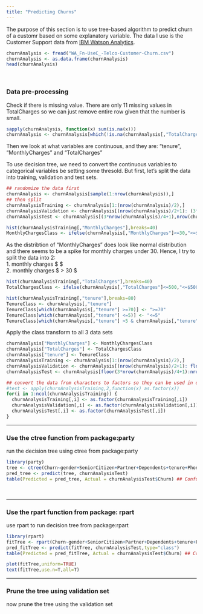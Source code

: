 ```yaml
---
title: "Predicting Churns"
---
```


The purpose of this section is to use tree-based algorithm to predict churn of a customr based on some explanatory variable. The data I use is the Customer Support data from [IBM Watson Analytics](https://www.ibm.com/communities/analytics/watson-analytics-blog/guide-to-sample-datasets/).



```r
churnAnalysis <- fread("WA_Fn-UseC_-Telco-Customer-Churn.csv") 
churnAnalysis <- as.data.frame(churnAnalysis)
head(churnAnalysis)
```
&nbsp;
&nbsp;
    
### Data pre-processing

Check if there is missing value. There are only 11 missing values in TotalCharges so we can just remove entire row given that the number is small.
```r
sapply(churnAnalysis, function(x) sum(is.na(x)))
churnAnalysis <- churnAnalysis[which(!is.na(churnAnalysis[,"TotalCharges"])),]
```

Then we look at what variables are continuous, and they are:
"tenure", "MonthlyCharges" and "TotalCharges"

To use decision tree, we need to convert the continuous variables to categorical variables be setting some thresold. But first, let's split the data into training, validation and test sets.

```r
## randomize the data first
churnAnalysis <- churnAnalysis[sample(1:nrow(churnAnalysis)),]
## then split
churnAnalysisTraining <- churnAnalysis[1:(nrow(churnAnalysis)/2),]
churnAnalysisValidation <- churnAnalysis[(nrow(churnAnalysis)/2+1): (3*nrow(churnAnalysis)/4),]
churnAnalysisTest <- churnAnalysis[(3*nrow(churnAnalysis)/4+1),nrow(churnAnalysis),]
```


```r
hist(churnAnalysisTraining[,"MonthlyCharges"],breaks=40)
MonthlyChargesClass <- ifelse(churnAnalysis[,"MonthlyCharges"]<=30,"<=$30",">30$")
```
As the distribtion of "MonthlyCharges" does look like normal distribution and there seems to be a spike for monthly charges under 30. Hence, I try to split the data into 2:    
1. monthly charges $ \leq 30  $    
2. monthly charges $ > 30 $  
    

```r
hist(churnAnalysisTraining[,"TotalCharges"],breaks=40)
TotalChargesClass <- ifelse(churnAnalysis[,"TotalCharges"]<=500,"<=$500",">500$")
```

```r
hist(churnAnalysisTraining[,"tenure"],breaks=80)
TenureClass <- churnAnalysis[,"tenure"]
TenureClass[which(churnAnalysis[,"tenure"] >=70)] <- ">=70"
TenureClass[which(churnAnalysis[,"tenure"] <=5)] <- "<=5"
TenureClass[which(churnAnalysis[,"tenure"] >5 & churnAnalysis[,"tenure"] <70)] <- "between"
```
Apply the class transform to all 3 data sets
```r
churnAnalysis["MonthlyCharges"] <- MonthlyChargesClass
churnAnalysis["TotalCharges"] <- TotalChargesClass
churnAnalysis["tenure"] <- TenureClass
churnAnalysisTraining <- churnAnalysis[1:(nrow(churnAnalysis)/2),]
churnAnalysisValidation <- churnAnalysis[(nrow(churnAnalysis)/2+1): floor(3*nrow(churnAnalysis)/4),]
churnAnalysisTest <- churnAnalysis[floor(3*nrow(churnAnalysis)/4+1):nrow(churnAnalysis),]
```



```r
## convert the data from characters to factors so they can be used in decision tree algorithm
#test <- apply(churnAnalysisTraining,2,function(x) as.factor(x))
for(i in 1:ncol(churnAnalysisTraining)) {
  churnAnalysisTraining[,i] <- as.factor(churnAnalysisTraining[,i])
  churnAnalysisValidation[,i] <- as.factor(churnAnalysisValidation[,i])
  churnAnalysisTest[,i] <- as.factor(churnAnalysisTest[,i])
}
```
     
********    
     
### Use the ctree function from package:party

run the decision tree using ctree from package:party
```r
library(party)
tree <- ctree(Churn~gender+SeniorCitizen+Partner+Dependents+tenure+PhoneService+MultipleLines+InternetService+OnlineSecurity+OnlineBackup+DeviceProtection+TechSupport+StreamingTV+StreamingMovies+Contract+PaperlessBilling+PaymentMethod+MonthlyCharges+TotalCharges, churnAnalysisTraining)
pred_tree <- predict(tree, churnAnalysisTest)
table(Predicted = pred_tree, Actual = churnAnalysisTest$Churn) ## Confusion Matrix for Decision Tree
```
&nbsp;
&nbsp;
    
********
    
### Use the rpart function from package: rpart

use rpart to run decision tree from package:rpart
```r
library(rpart)
fitTree <- rpart(Churn~gender+SeniorCitizen+Partner+Dependents+tenure+PhoneService+MultipleLines+InternetService+OnlineSecurity+OnlineBackup+DeviceProtection+TechSupport+StreamingTV+StreamingMovies+Contract+PaperlessBilling+PaymentMethod+MonthlyCharges+TotalCharges, churnAnalysisTraining)
pred_fitTree <- predict(fitTree, churnAnalysisTest,type="class")
table(Predicted = pred_fitTree, Actual = churnAnalysisTest$Churn) ## Confusion Matrix for Decision Tree
```

```r
plot(fitTree,uniform=TRUE)
text(fitTree,use.n=T,all=T)
```

********

### Prune the tree using validation set
now prune the tree using the validation set



